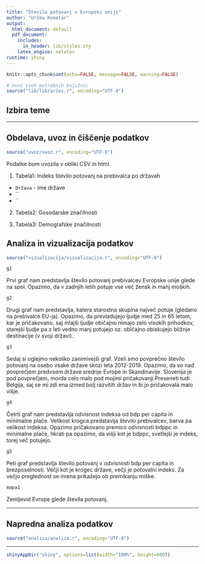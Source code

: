 ```yaml
---
title: "Število potovanj v Evropski uniji"
author: "Urška Komatar"
output:
  html_document: default
  pdf_document:
    includes:
      in_header: lib/styles.sty
    latex_engine: xelatex
runtime: shiny
---
```


```r
knitr::opts_chunk$set(echo=FALSE, message=FALSE, warning=FALSE)

# Uvoz vseh potrebnih knjižnic
source("lib/libraries.r", encoding="UTF-8")
```


## Izbira teme

***

## Obdelava, uvoz in čiščenje podatkov

```r
source("uvoz/uvoz.r", encoding="UTF-8")
```

Podatke bom uvozila v obliki CSV in html.

1. Tabela1: Indeks število potovanj na prebivalca po državah

* `Država` - ime države
* ``
* ``

2. Tabela2: Gosodarske značilnosti



3. Tabela3: Demografske značilnosti


## Analiza in vizualizacija podatkov

```r
source("vizualizacija/vizualizacija.r", encoding="UTF-8")
```

```r
g1
```
Prvi graf nam predstavlja število potovanj prebivalcev Evropske unije glede na spol. Opazimo, da v zadnjih letih potuje vse več žensk in manj moških.

```r
g2
```
Drugi graf nam predstavlja, katera starostna skupina največ potuje (gledano na prebivalce EU-ja). Opazimo, da prevladujejo ljudje med 25 in 65 letom, kar je pričakovano, saj mlajši ljudje običajno nimajo zelo visokih prihodkov, starejši ljudje pa z leti vedno manj potujejo oz. običajno obiskujejo bližnje destinacije (v svoji državi).

```r
g3
```
Sedaj si oglejmo nekoliko zanimivejši graf. Vzeli smo povprečno število potovanj na osebo vsake države skozi leta 2012-2019. Opazimo, da so nad povprečjem predvsem države srednje Evrope in Skandinavije. Slovenija  je pod povprečjem, morda celo malo pod mojimi pričakovanji.Preseneti tudi Belgija, saj se mi zdi ena izmed bolj razvitih držav in bi jo pričakovala malo višje.

```r
g4
```
Četrti graf nam predstavlja odvisnost indeksa od bdp per capita in minimalne plače. Velikost krogca predstavlja število prebivalcev, barva pa velikost indeksa. Opazimo pričakovano premico odvisnosti bdppc in minimalne plače, hkrati pa opazimo, da višji kot je bdppc, svetlejši je indeks, torej več potujejo.



```r
g5
```
Peti graf predstavlja število potovanj v odvisnosti bdp per capita in brezposelnosti. Večji kot je krogec države, večji je potovalni indeks. Za večjo preglednost se imena prikažejo ob premikanju miške.




```r
mapa1
```
Zemljevid Evrope glede števila potovanj.


***

## Napredna analiza podatkov

```r
source("analiza/analiza.r", encoding="UTF-8")
```

***

```r
shinyAppDir("shiny", options=list(width="100%", height=600))
```
